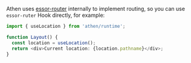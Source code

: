 Athen uses [essor-router](https://github.com/estjs/essor-router) internally to implement routing, so you can use `essor-ruter` Hook directly, for example:

```ts
import { useLocation } from 'athen/runtime';

function Layout() {
  const location = useLocation();
  return <div>Current location: {location.pathname}</div>;
}
```
